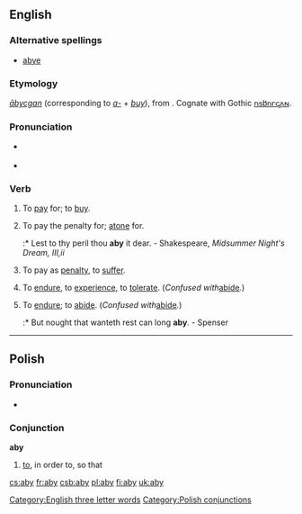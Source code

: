 ==English==

===Alternative spellings===
* [[abye]]

===Etymology===
{{OE.}} ''[[abycgan|ābycgan]]'' (corresponding to ''[[a-]]'' + ''[[buy]]''), from {{Ger.}}. Cognate with Gothic [[𐌿𐍃𐌱𐌿𐌲𐌾𐌰𐌽]].

===Pronunciation===
*{{IPA|/əˈbaɪ/}}
*:{{rhymes|aɪ}}
* {{audio|pl-aby.ogg|audio}}

===Verb===
{{en-verb|abies|abying|abought}}

# {{context|transitive|obsolete}} To [[pay]] for; to [[buy]].
# {{context|transitive|archaic}} To pay the penalty for; [[atone]] for.
#:* Lest to thy peril thou '''aby''' it dear. - Shakespeare, ''Midsummer Night's Dream, III,ii''
# {{context|transitive|archaic}} To pay as [[penalty]], to [[suffer]].
# {{context|transitive|archaic}} To [[endure]], to [[experience]], to [[tolerate]].  (''Confused with ''[[abide]]''.'')
# {{context|intransitive|obsolete}} To [[endure]]; to [[abide]].  (''Confused with ''[[abide]]''.'')
#:* But nought that wanteth rest can long '''aby'''. - Spenser

[[Category:English three letter words]]

----

==Polish==

===Pronunciation===
*{{IPA|/ˈabɨ/}}

===Conjunction===
'''aby'''

# [[to]], in order to, so that

[[Category:Polish conjunctions]]

[[cs:aby]]
[[fr:aby]]
[[csb:aby]]
[[pl:aby]]
[[fi:aby]]
[[uk:aby]]